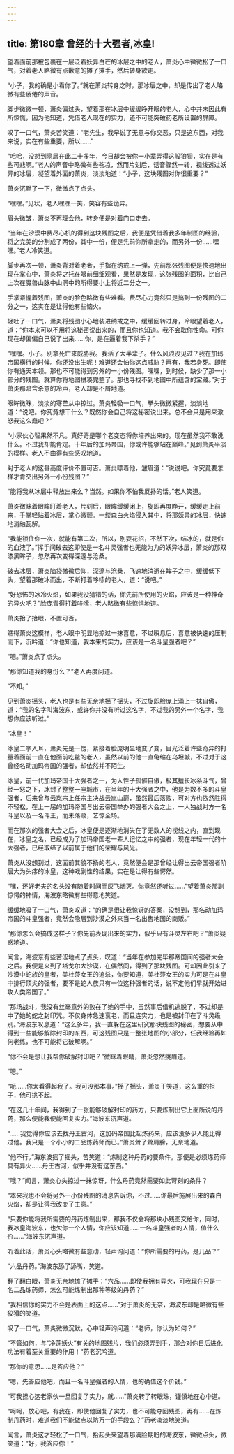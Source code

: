 ```yaml
---
---
---
```

title: 第180章 曾经的十大强者,冰皇!
---



望着面前那被包裹在一层泛着妖异白芒的冰层之中的老人，萧炎心中微微松了一口气，对着老人略微有点歉意的摊了摊手，然后转身欲走。

“小子，我的确是小看你了。”就在萧炎转身之时，那冰层之中，却是传出了老人略微有些疲倦的声音。

脚步微微一顿，萧炎偏过头，望着那在冰层中缓缓睁开眼的老人，心中并未因此有所惊慌，因为他知道，凭借老人现在的实力，还不可能突破药老所设置的屏障。

叹了一口气，萧炎苦笑道：“老先生，我早说了无意与你交恶，只是这东西，对我来说，实在有些重要，所以……”

“哈哈，没想到隐居在此二十多年，今日却会被你一小辈弄得这般狼狈，实在是有些可悲啊。”老人的声音中略微有些苍凉，然而片刻后，话音骤然一转，视线透过妖异的冰层，凝望着外面的萧炎，淡淡地道：“小子，这块残图对你很重要？”

萧炎沉默了一下，微微点了点头。

“嘿嘿。”见状，老人嘿嘿一笑，笑容有些诡异。

眉头微皱，萧炎不再理会他，转身便是对着门口走去。

“当年在沙漠中费尽心机的得到这块残图之后，我便是凭借着我多年制图的经验，将之完美的分割成了两份，其中一份，便是先前你所拿走的，而另外一份……嘿嘿。”老人冷笑道。

脚步再次一顿，萧炎背对着老者，手指在纳戒上一弹，先前那张残图便是快速地出现在掌心中，萧炎将之托在眼前细细观看，果然是发现，这张残图的面积，比自己上次在魔兽山脉中山洞中的所得要小上将近二分之一。

手掌紧握着残图，萧炎的脸色略微有些难看。费尽心力竟然只是搞到一份残图的二分之一，这实在是让得他有些恼火。

轻吐了一口气，萧炎将残图小心地装进纳戒之中，缓缓回转过身，冷眼望着老人，道：“你本来可以不用将这秘密说出来的，而且你也知道。我不会取你性命。可你现在却偏偏自己说了出来……你，是在逼着我下杀手？”

“嘿嘿。小子。别拿死亡来威胁我。我活了大半辈子。什么风浪没见过？我在加玛帝国横行的时候。你还没出生呢！难道还会怕你这点威胁？再有，我若身死。即使你有通天本领。那也不可能得到另外的一小份残图。嘿嘿，到时候，缺少了那一小部分的残图。就算你将地图拼凑完整了。那也寻找不到地图中所蕴含的宝藏。”对于萧炎那暗含杀意的冷声，老人却是不屑地道。

眼眸微眯，淡淡的寒芒从中掠过。萧炎轻吸一口气，拳头微微紧握，淡淡地道：“说吧。你究竟想干什么？既然你会自己将这秘密说出来。总不会只是用来激怒我这么蠢吧？”

“小家伙心智果然不凡。真好奇是哪个老变态将你培养出来的。现在虽然我不敢说什么。不过我却能肯定。十年后的加玛帝国，你或许能够站在巅峰。”见到萧炎平淡的模样。老人不由得有些感叹地道。

对于老人的这番高度评价不置可否。萧炎瞟着他，皱眉道：“说说吧。你究竟要怎样才肯交出另外一小份残图？”

“能将我从冰层中释放出来么？当然。如果你不怕我反扑的话。”老人笑道。

萧炎微眯着眼眸盯着老人，片刻后，眼眸缓缓闭上，旋即再度睁开，缓缓走上前来，手掌轻贴着冰层，掌心微颤。一缕森白火焰侵入其中，将那妖异的冰层，快速地消融瓦解。

“我能锁住你一次，就能有第二次，所以，别耍花招，不然下次，结冰的，就是你的血液了。”挥手间破去这即使是一名斗灵强者也无能为力的妖异冰层，萧炎的那双漆黑眸子，忽然再次变得深邃与沧桑。

破去冰层，萧炎脑袋微微后仰，深邃与沧桑，飞速地消逝在眸子之中，缓缓低下头，望着那破冰而出，不断打着哆嗦的老人，道：“说吧。”

“好恐怖的冰冷火焰，如果我没猜错的话，你先前所使用的火焰，应该是一种神奇的异火吧？”脸庞青得打着哆嗦，老人略微有些惊惧地道。

萧炎抬了抬眼，不置可否。

瞧得萧炎这模样，老人眼中明显地掠过一抹喜意，不过瞬息后，喜意被快速的压制而下，沉吟道：“你也知道，我本来的实力，应该是一名斗皇强者吧？”

“嗯。”萧炎点了点头。

“那你知道我的身份么？”老人再度问道。

“不知。”

见到萧炎摇头，老人也是有些无奈地摇了摇头，不过旋即脸庞上涌上一抹自傲，道：“我的名字叫海波东，或许你并没有听过这名字，不过我的另外一个名字，我想你应该听过。”

“冰皇！”

冰皇二字入耳，萧炎先是一愣，紧接着脸庞明显地变了变，目光泛着许些奇异的打量着面前一直在他面前吃鳖的老人，虽然以前的他一直龟缩在乌坦城，不过对于这曾经名动加玛帝国的强者，却依然并不陌生。

冰皇，前一代加玛帝国十大强者之一，为人性子孤僻自傲，极其擅长冰系斗气，曾经一怒之下，冰封了整整一座城市，在当年的十大强者之中，他是为数不多的斗皇强者，后来曾与云岚宗上任宗主决战云岚山巅，虽然最后落败，可对方也依然胜得不轻松，在上一届的加玛帝国与出云帝国举办的强者大会之上，一人独战对方一名斗皇以及一名斗王，而未落败，艺惊全场。

而在那次的强者大会之后，冰皇便是逐渐地消失在了无数人的视线之内，直到现在，冰皇之名，已经成为了加玛帝国老一辈人记忆之中的强者，现在年轻一代的十大强者，已经取缔了以前属于他们的荣耀与风光。

萧炎从没想到过，这面前其貌不扬的老人，竟然便会是那曾经让得出云帝国强者阶层大为头疼的冰皇，这种戏剧性的结果，实在是让得有些愕然。

“嘿，还好老夫的名头没有随着时间而灰飞烟灭。你竟然还听过……”望着萧炎那副惊愕的神情，海波东略微有些得意地笑道。

缓缓地吸了一口气，萧炎叹道：“的确是很让我惊讶的答案，没想到，那名动加玛帝国的斗皇强者，竟然会隐居到沙漠之外来当一名出售地图的商贩。”

“那你怎么会搞成这样子？你先前表现出来的实力，似乎只有斗灵左右吧？”萧炎疑惑地道。

闻言，海波东有些苦涩地点了点头，叹道：“当年在参加完毕那帝国间的强者大会之后。我便是来到了塔戈尔大沙漠，在偶然间，得到了那块残图。可却因此引来了沙漠中蛇族的皇者，美杜莎女王的追杀，你要知道，美杜莎女王的实力可是在斗皇中排行顶尖的强者，要不是蛇人族只有一位这种强者的话，说不定他们早就开始进攻人类帝国了。”

“那场战斗，我没有丝毫意外的败在了她的手中，虽然事后借机逃脱了，不过却是中了她的蛇之封印咒。不仅身体急速衰老，而且连实力，也是被封印在了斗灵级别。”海波东叹息道：“这么多年，我一直躲在这里研究那块残图的秘密，想要从中得到一些能够解除封印的东西，可这残图只是一整张地图的小部分，任我经验再如何老练，也不可能将它破解啊。”

“你不会是想让我帮你破解封印吧？”微眯着眼睛，萧炎忽然挑眉道。

“嗯。”

“呃……你太看得起我了。我可没那本事。”摇了摇头，萧炎干笑道，这么重的担子，他可挑不起。

“在这几十年间，我得到了一张能够破解封印的药方，只要炼制出它上面所说的丹药，那么便能我便能回复实力。”海波东沉声道。

“……我觉得你应该去找丹王古河，这加码帝国比起炼药来，应该没多少人能比得过他。我只是一个小小的二品炼药师而已。”萧炎耸了耸肩膀，无奈地道。

“他不行。”海东波摇了摇头，苦笑道：“炼制这种丹药的要条件。那便是必须炼药师具有异火……丹王古河，似乎并没有这东西。”

“哦？”闻言，萧炎心头掠过一抹惊讶，什么丹药竟然需要如此苛刻的条件？

“本来我也不会将另外一小份残图的消息告诉你，不过……你最后施展出来的森白火焰，却是让得我改变了主意。”

“只要你能将我所需要的丹药炼制出来，那我不仅会将那块小残图交给你，同时，我冰皇海波东，也欠你一个人情，你应该知道……一名斗皇强者的人情，值什么价……”海波东沉声道。

听着此话，萧炎心头略微有些意动，轻声询问道：“你所需要的丹药，是几品？”

“六品丹药。”海波东舔了舔嘴，笑道。

翻了翻白眼，萧炎无奈地摊了摊手：“六品……即使我拥有异火，可我现在只是一名二品炼药师，怎么可能炼制出那种等级的丹药？”

“我相信你的实力不会是表面上的这点……”对于萧炎的无奈，海波东却是略微有些狡猾的笑道。

叹了一口气，萧炎微微沉默，心中轻声询问道：“老师，你认为如何？”

“不管如何，与“净莲妖火”有关的地图残片，我们必须弄到手，那会对你日后进化功法有着至关重要的作用！”药老沉吟道。

“那你的意思……是答应他？”

“嗯，先答应他吧，而且一名斗皇强者的人情，也的确值这个价钱。”

“可我担心这老家伙一旦回复了实力，就……”萧炎转了转眼珠，谨慎地在心中道。

“呵呵，放心吧，有我在，即使他回复了实力，也不可能夺回残图，再有……在炼制丹药时，难道我们不能做点以防万一的手段么？”药老淡淡地笑道。

闻言，萧炎这才轻松了一口气，抬起头来望着那满脸期盼的海波东，微微点头，微笑道：“好，我答应你！”